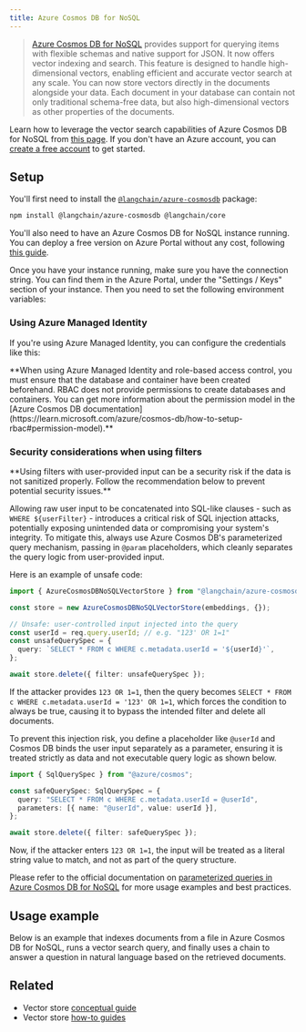 ```yaml
---
title: Azure Cosmos DB for NoSQL
---
```


> [Azure Cosmos DB for NoSQL](https://learn.microsoft.com/azure/cosmos-db/nosql/) provides support for querying items with flexible schemas and native support for JSON. It now offers vector indexing and search. This feature is designed to handle high-dimensional vectors, enabling efficient and accurate vector search at any scale. You can now store vectors directly in the documents alongside your data. Each document in your database can contain not only traditional schema-free data, but also high-dimensional vectors as other properties of the documents.

Learn how to leverage the vector search capabilities of Azure Cosmos DB for NoSQL from [this page](https://learn.microsoft.com/azure/cosmos-db/nosql/vector-search). If you don't have an Azure account, you can [create a free account](https://azure.microsoft.com/free/) to get started.

## Setup

You'll first need to install the [`@langchain/azure-cosmosdb`](https://www.npmjs.com/package/@langchain/azure-cosmosdb) package:


<IntegrationInstallTooltip/>

```bash npm
npm install @langchain/azure-cosmosdb @langchain/core
```
You'll also need to have an Azure Cosmos DB for NoSQL instance running. You can deploy a free version on Azure Portal without any cost, following [this guide](https://learn.microsoft.com/azure/cosmos-db/nosql/quickstart-portal).

Once you have your instance running, make sure you have the connection string. You can find them in the Azure Portal, under the "Settings / Keys" section of your instance. Then you need to set the following environment variables:


<EnvExamples />

### Using Azure Managed Identity

If you're using Azure Managed Identity, you can configure the credentials like this:


<AzureCosmosdbNosqlManagedIdentity />

<Info>
**When using Azure Managed Identity and role-based access control, you must ensure that the database and container have been created beforehand. RBAC does not provide permissions to create databases and containers. You can get more information about the permission model in the [Azure Cosmos DB documentation](https://learn.microsoft.com/azure/cosmos-db/how-to-setup-rbac#permission-model).**


</Info>

### Security considerations when using filters

<Warning>
**Using filters with user-provided input can be a security risk if the data is not sanitized properly. Follow the recommendation below to prevent potential security issues.**


</Warning>

Allowing raw user input to be concatenated into SQL-like clauses - such as `WHERE ${userFilter}` - introduces a critical risk of SQL injection attacks, potentially exposing unintended data or compromising your system's integrity. To mitigate this, always use Azure Cosmos DB's parameterized query mechanism, passing in `@param` placeholders, which cleanly separates the query logic from user-provided input.

Here is an example of unsafe code:

```typescript
import { AzureCosmosDBNoSQLVectorStore } from "@langchain/azure-cosmosdb";

const store = new AzureCosmosDBNoSQLVectorStore(embeddings, {});

// Unsafe: user-controlled input injected into the query
const userId = req.query.userId; // e.g. "123' OR 1=1"
const unsafeQuerySpec = {
  query: `SELECT * FROM c WHERE c.metadata.userId = '${userId}'`,
};

await store.delete({ filter: unsafeQuerySpec });
```
If the attacker provides `123 OR 1=1`, then the query becomes `SELECT * FROM c WHERE c.metadata.userId = '123' OR 1=1`, which forces the condition to always be true, causing it to bypass the intended filter and delete all documents.

To prevent this injection risk, you define a placeholder like `@userId` and Cosmos DB binds the user input separately as a parameter, ensuring it is treated strictly as data and not executable query logic as shown below.

```typescript
import { SqlQuerySpec } from "@azure/cosmos";

const safeQuerySpec: SqlQuerySpec = {
  query: "SELECT * FROM c WHERE c.metadata.userId = @userId",
  parameters: [{ name: "@userId", value: userId }],
};

await store.delete({ filter: safeQuerySpec });
```

Now, if the attacker enters `123 OR 1=1`, the input will be treated as a literal string value to match, and not as part of the query structure.

Please refer to the official documentation on [parameterized queries in Azure Cosmos DB for NoSQL](https://learn.microsoft.com/azure/cosmos-db/nosql/query/parameterized-queries) for more usage examples and best practices.

## Usage example

Below is an example that indexes documents from a file in Azure Cosmos DB for NoSQL, runs a vector search query, and finally uses a chain to answer a question in natural language
based on the retrieved documents.


<AzureCosmosdbNosql />

## Related

- Vector store [conceptual guide](/oss/javascript/integrations/vectorstores)
- Vector store [how-to guides](/oss/javascript/integrations/vectorstores)
